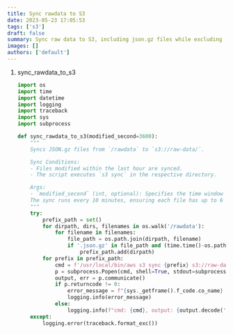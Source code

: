 ```yaml
---
title: Sync rawdata to S3
date: 2023-05-23 17:05:53
tags: ['s3']
draft: false
summary: Sync raw data to S3, including json.gz files while excluding .json files. The process specifies a time window in seconds for file modification, ensuring only recently updated files are synced. This avoid scanning all files, reduce AWS S3 file comparison API requests, and save costs.
images: []
authors: ['default']
---
```


1. sync_rawdata_to_s3

    ```python
    import os
    import time
    import datetime
    import logging
    import traceback
    import sys
    import subprocess

    def sync_rawdata_to_s3(modified_second=3600):
        """
        Syncs JSON.gz files from `/rawdata` to `s3://raw-data/`.  

        Sync Conditions:  
        - Files modified within the last hour are synced.  
        - The script executes `s3 sync` in the respective directory.  

        Args:  
        - `modified_second` (int, optional): Specifies the time window in seconds for file modification. Defaults to 3600 (1 hour).  
        The sync runs every 10 minutes, ensuring each file has up to 6 opportunities to upload, minimizing the risk of failure.  
        """
        try:
            prefix_path = set()
            for dirpath, dirs, filenames in os.walk('/rawdata'):
                for filename in filenames:
                    file_path = os.path.join(dirpath, filename)
                    if '.json.gz' in file_path and (time.time()-os.path.getmtime(file_path))<modified_second:
                        prefix_path.add(dirpath)
            for prefix in prefix_path:
                cmd = f'/usr/local/bin/aws s3 sync {prefix} s3://raw-data/{prefix.replace("/rawdata/", "")} --exclude "*.json"'
                p = subprocess.Popen(cmd, shell=True, stdout=subprocess.PIPE, stderr=subprocess.PIPE)
                output, err = p.communicate()
                if p.returncode != 0:
                    error_message = f"{sys._getframe().f_code.co_name} sync failed. Please review. Command: {cmd}, Output: {output.decode('utf-8')}, Error: {err.decode('utf-8')}"
                    logging.info(error_message)
                else:
                    logging.info(f"cmd: {cmd}, output: {output.decode('utf-8')}, err: {err.decode('utf-8')}")
        except:
            logging.error(traceback.format_exc())

    ```
